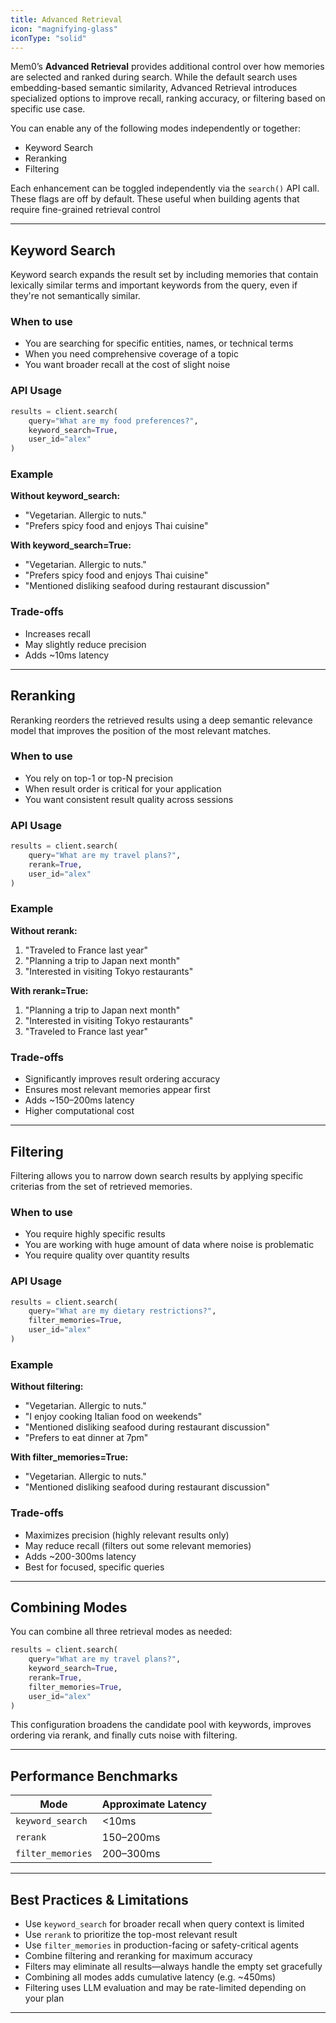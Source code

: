 ```yaml
---
title: Advanced Retrieval
icon: "magnifying-glass"
iconType: "solid"
---
```



Mem0’s **Advanced Retrieval** provides additional control over how memories are selected and ranked during search. While the default search uses embedding-based semantic similarity, Advanced Retrieval introduces specialized options to improve recall, ranking accuracy, or filtering based on specific use case.

You can enable any of the following modes independently or together:

- Keyword Search
- Reranking
- Filtering

Each enhancement can be toggled independently via the `search()` API call. These flags are off by default. These useful when building agents that require fine-grained retrieval control

---

## Keyword Search

Keyword search expands the result set by including memories that contain lexically similar terms and important keywords from the query, even if they're not semantically similar.

### When to use
- You are searching for specific entities, names, or technical terms
- When you need comprehensive coverage of a topic
- You want broader recall at the cost of slight noise


### API Usage
```python
results = client.search(
    query="What are my food preferences?",
    keyword_search=True,
    user_id="alex"
)
```

### Example

**Without keyword_search:**
- "Vegetarian. Allergic to nuts."
- "Prefers spicy food and enjoys Thai cuisine"

**With keyword_search=True:**
- "Vegetarian. Allergic to nuts."
- "Prefers spicy food and enjoys Thai cuisine"
- "Mentioned disliking seafood during restaurant discussion"

### Trade-offs
- Increases recall
- May slightly reduce precision
- Adds ~10ms latency

---

## Reranking

Reranking reorders the retrieved results using a deep semantic relevance model that improves the position of the most relevant matches.

### When to use
- You rely on top-1 or top-N precision
- When result order is critical for your application
- You want consistent result quality across sessions

### API Usage
```python
results = client.search(
    query="What are my travel plans?",
    rerank=True,
    user_id="alex"
)
```

### Example

**Without rerank:**
1. "Traveled to France last year"
2. "Planning a trip to Japan next month"
3. "Interested in visiting Tokyo restaurants"

**With rerank=True:**
1. "Planning a trip to Japan next month"
2. "Interested in visiting Tokyo restaurants"
3. "Traveled to France last year"

### Trade-offs
- Significantly improves result ordering accuracy
- Ensures most relevant memories appear first
- Adds ~150–200ms latency
- Higher computational cost

---

## Filtering

Filtering allows you to narrow down search results by applying specific criterias from the set of retrieved memories.

### When to use
- You require highly specific results
- You are working with huge amount of data where noise is problematic
- You require quality over quantity results

### API Usage
```python
results = client.search(
    query="What are my dietary restrictions?",
    filter_memories=True,
    user_id="alex"
)
```

### Example

**Without filtering:**
- "Vegetarian. Allergic to nuts."
- "I enjoy cooking Italian food on weekends"
- "Mentioned disliking seafood during restaurant discussion"
- "Prefers to eat dinner at 7pm"

**With filter_memories=True:**
- "Vegetarian. Allergic to nuts."
- "Mentioned disliking seafood during restaurant discussion"

### Trade-offs
- Maximizes precision (highly relevant results only)
- May reduce recall (filters out some relevant memories)
- Adds ~200-300ms latency
- Best for focused, specific queries

---

## Combining Modes

You can combine all three retrieval modes as needed:

```python
results = client.search(
    query="What are my travel plans?",
    keyword_search=True,
    rerank=True,
    filter_memories=True,
    user_id="alex"
)
```

This configuration broadens the candidate pool with keywords, improves ordering via rerank, and finally cuts noise with filtering.

---

## Performance Benchmarks

| Mode             | Approximate Latency |
|------------------|----------------------|
| `keyword_search` | <10ms                |
| `rerank`         | 150–200ms            |
| `filter_memories`| 200–300ms            |

---

## Best Practices & Limitations

- Use `keyword_search` for broader recall when query context is limited
- Use `rerank` to prioritize the top-most relevant result
- Use `filter_memories` in production-facing or safety-critical agents
- Combine filtering and reranking for maximum accuracy
- Filters may eliminate all results—always handle the empty set gracefully
- Combining all modes adds cumulative latency (e.g. ~450ms)
- Filtering uses LLM evaluation and may be rate-limited depending on your plan

---
